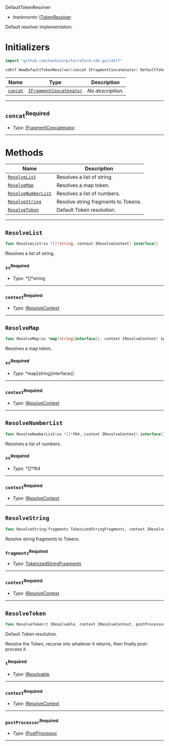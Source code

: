  DefaultTokenResolver <a name="DefaultTokenResolver" id="cdktf.DefaultTokenResolver"></a>

- *Implements:* <a href="#cdktf.ITokenResolver">ITokenResolver</a>

Default resolver implementation.

# Initializers <a name="Initializers" id="cdktf.DefaultTokenResolver.Initializer"></a>

```go
import "github.com/hashicorp/terraform-cdk-go/cdktf"

cdktf.NewDefaultTokenResolver(concat IFragmentConcatenator) DefaultTokenResolver
```

| **Name** | **Type** | **Description** |
| --- | --- | --- |
| <code><a href="#cdktf.DefaultTokenResolver.Initializer.parameter.concat">concat</a></code> | <code><a href="#cdktf.IFragmentConcatenator">IFragmentConcatenator</a></code> | *No description.* |

---

## `concat`<sup>Required</sup> <a name="concat" id="cdktf.DefaultTokenResolver.Initializer.parameter.concat"></a>

- *Type:* <a href="#cdktf.IFragmentConcatenator">IFragmentConcatenator</a>

---

# Methods <a name="Methods" id="Methods"></a>

| **Name** | **Description** |
| --- | --- |
| <code><a href="#cdktf.DefaultTokenResolver.resolveList">ResolveList</a></code> | Resolves a list of string. |
| <code><a href="#cdktf.DefaultTokenResolver.resolveMap">ResolveMap</a></code> | Resolves a map token. |
| <code><a href="#cdktf.DefaultTokenResolver.resolveNumberList">ResolveNumberList</a></code> | Resolves a list of numbers. |
| <code><a href="#cdktf.DefaultTokenResolver.resolveString">ResolveString</a></code> | Resolve string fragments to Tokens. |
| <code><a href="#cdktf.DefaultTokenResolver.resolveToken">ResolveToken</a></code> | Default Token resolution. |

---

## `ResolveList` <a name="ResolveList" id="cdktf.DefaultTokenResolver.resolveList"></a>

```go
func ResolveList(xs *[]*string, context IResolveContext) interface{}
```

Resolves a list of string.

### `xs`<sup>Required</sup> <a name="xs" id="cdktf.DefaultTokenResolver.resolveList.parameter.xs"></a>

- *Type:* *[]*string

---

### `context`<sup>Required</sup> <a name="context" id="cdktf.DefaultTokenResolver.resolveList.parameter.context"></a>

- *Type:* <a href="#cdktf.IResolveContext">IResolveContext</a>

---

## `ResolveMap` <a name="ResolveMap" id="cdktf.DefaultTokenResolver.resolveMap"></a>

```go
func ResolveMap(xs *map[string]interface{}, context IResolveContext) interface{}
```

Resolves a map token.

### `xs`<sup>Required</sup> <a name="xs" id="cdktf.DefaultTokenResolver.resolveMap.parameter.xs"></a>

- *Type:* *map[string]interface{}

---

### `context`<sup>Required</sup> <a name="context" id="cdktf.DefaultTokenResolver.resolveMap.parameter.context"></a>

- *Type:* <a href="#cdktf.IResolveContext">IResolveContext</a>

---

## `ResolveNumberList` <a name="ResolveNumberList" id="cdktf.DefaultTokenResolver.resolveNumberList"></a>

```go
func ResolveNumberList(xs *[]*f64, context IResolveContext) interface{}
```

Resolves a list of numbers.

### `xs`<sup>Required</sup> <a name="xs" id="cdktf.DefaultTokenResolver.resolveNumberList.parameter.xs"></a>

- *Type:* *[]*f64

---

### `context`<sup>Required</sup> <a name="context" id="cdktf.DefaultTokenResolver.resolveNumberList.parameter.context"></a>

- *Type:* <a href="#cdktf.IResolveContext">IResolveContext</a>

---

## `ResolveString` <a name="ResolveString" id="cdktf.DefaultTokenResolver.resolveString"></a>

```go
func ResolveString(fragments TokenizedStringFragments, context IResolveContext) interface{}
```

Resolve string fragments to Tokens.

### `fragments`<sup>Required</sup> <a name="fragments" id="cdktf.DefaultTokenResolver.resolveString.parameter.fragments"></a>

- *Type:* <a href="#cdktf.TokenizedStringFragments">TokenizedStringFragments</a>

---

### `context`<sup>Required</sup> <a name="context" id="cdktf.DefaultTokenResolver.resolveString.parameter.context"></a>

- *Type:* <a href="#cdktf.IResolveContext">IResolveContext</a>

---

## `ResolveToken` <a name="ResolveToken" id="cdktf.DefaultTokenResolver.resolveToken"></a>

```go
func ResolveToken(t IResolvable, context IResolveContext, postProcessor IPostProcessor) interface{}
```

Default Token resolution.

Resolve the Token, recurse into whatever it returns,
then finally post-process it.

### `t`<sup>Required</sup> <a name="t" id="cdktf.DefaultTokenResolver.resolveToken.parameter.t"></a>

- *Type:* <a href="#cdktf.IResolvable">IResolvable</a>

---

### `context`<sup>Required</sup> <a name="context" id="cdktf.DefaultTokenResolver.resolveToken.parameter.context"></a>

- *Type:* <a href="#cdktf.IResolveContext">IResolveContext</a>

---

### `postProcessor`<sup>Required</sup> <a name="postProcessor" id="cdktf.DefaultTokenResolver.resolveToken.parameter.postProcessor"></a>

- *Type:* <a href="#cdktf.IPostProcessor">IPostProcessor</a>

---



